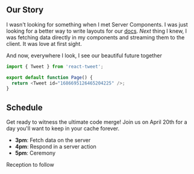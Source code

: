 ## Our Story

I wasn't looking for something when I met Server Components. I was just looking for a better way to write layouts for our [docs](https://docs.mux.com/). _Next_ thing I knew, I was fetching data directly in my components and streaming them to the client. It was love at first sight.

And now, everywhere I look, I see our beautiful future together

```javascript
import { Tweet } from 'react-tweet';

export default function Page() {
  return <Tweet id="1686695126465204225" />;
}
```

## Schedule

Get ready to witness the ultimate code merge! Join us on April 20th for a day you'll want to keep in your cache forever.

- **3pm**: Fetch data on the server
- **4pm**: Respond in a server action
- **5pm**: Ceremony

<p className="font-script my-4 text-2xl">Reception to follow</p>
